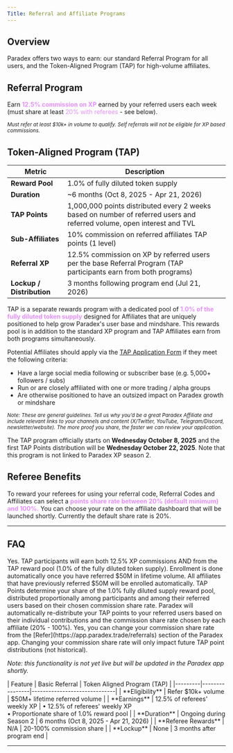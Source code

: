 ```yaml
---
Title: Referral and Affiliate Programs
---
```


## Overview

Paradex offers two ways to earn: our standard Referral Program for all users, and the Token-Aligned Program (TAP) for high-volume affiliates.

## Referral Program

Earn <span style="color: #e78fff;">**12.5% commission on XP**</span> earned by your referred users each week (must share at least <span style="color: #e78fff;">20% with referees</span> - see below).

<small>_Must refer at least $10k+ in volume to qualify. Self referrals will not be eligible for XP based commissions._</small>


## Token-Aligned Program (TAP)

| Metric | Description |
|--------|-------------|
| **Reward Pool** | 1.0% of fully diluted token supply |
| **Duration** | ~6 months (Oct 8, 2025 - Apr 21, 2026) |
| **TAP Points** | 1,000,000 points distributed every 2 weeks based on number of referred users and referred volume, open interest and TVL |
| **Sub-Affiliates** | 10% commission on referred affiliates TAP points (1 level) |
| **Referral XP** | 12.5% commission on XP by referred users per the base Referral Program (TAP participants earn from both programs) |
| **Lockup / Distribution** | 3 months following program end (Jul 21, 2026) |

TAP is a separate rewards program with a dedicated pool of <span style="color: #e78fff;">**1.0% of the fully diluted token supply**</span> designed for Affiliates that are uniquely positioned to help grow Paradex's user base and mindshare. This rewards pool is in addition to the standard XP program and TAP Affiliates earn from both programs simultaneously.

Potential Affiliates should apply via the [TAP Application Form](https://forms.gle/A6raA1inXn7GkqFh7) if they meet the following criteria:
* Have a large social media following or subscriber base (e.g. 5,000+ followers / subs)
* Run or are closely affiliated with one or more trading / alpha groups
* Are otherwise positioned to have an outsized impact on Paradex growth or mindshare

<small>_Note: These are general guidelines. Tell us why you’d be a great Paradex Affiliate and include relevant links to your channels and content (X/Twitter, YouTube, Telegram/Discord, newsletter/website). The more proof you share, the faster we can review your application._</small>

The TAP program officially starts on **Wednesday October 8, 2025** and the first TAP Points distribution will be **Wednesday October 22, 2025**. Note that this program is not linked to Paradex XP season 2.

## Referee Benefits

To reward your referees for using your referral code, Referral Codes and Affiliates can select a <span style="color: #e78fff;">**points share rate between 20% (default minimum) and 100%.**</span> You can choose your rate on the affiliate dashboard that will be launched shortly. Currently the default share rate is 20%.

---

## FAQ

<Accordion title="Can I participate in both programs?">
Yes. TAP participants will earn both 12.5% XP commissions AND from the TAP reward pool (1.0% of the fully diluted token supply).
</Accordion>

<Accordion title="How do I enroll in the TAP program?">
Enrollment is done automatically once you have referred $50M in lifetime volume. All affiliates that have previously referred $50M will be enrolled automatically.
</Accordion>

<Accordion title="How do TAP Points convert to tokens?">
TAP Points determine your share of the 1.0% fully diluted supply reward pool, distributed proportionally among participants and among their referred users based on their chosen commission share rate.
</Accordion>

<Accordion title="How are my referred users rewarded for using my referral link?">
Paradex will automatically re-distribute your TAP points to your referred users based on their individual contributions and the commission share rate chosen by each affiliate (20% - 100%).
</Accordion>

<Accordion title="Can I change my commission share rate after setting it?">
Yes, you can change your commission share rate from the [Refer](https://app.paradex.trade/referrals) section of the Paradex app. Changing your commission share rate will only impact future TAP point distributions (not historical).

_Note: this functionality is not yet live but will be updated in the Paradex app shortly._


</Accordion>

<Accordion title="How do the two programs compare?">
| Feature | Basic Referral | Token Aligned Program (TAP) |
|---------|----------------|------------------------------|
| **Eligibility** | Refer $10k+ volume | $50M+ lifetime referred volume |
| **Earnings** | 12.5% of referees' weekly XP | • 12.5% of referees' weekly XP<br />• Proportionate share of 1.0% reward pool |
| **Duration** | Ongoing during Season 2 | 6 months (Oct 8, 2025 - Apr 21, 2026) |
| **Referee Rewards** | N/A | 20-100% commission share |
| **Lockup** | None | 3 months after program end |
</Accordion>


---
